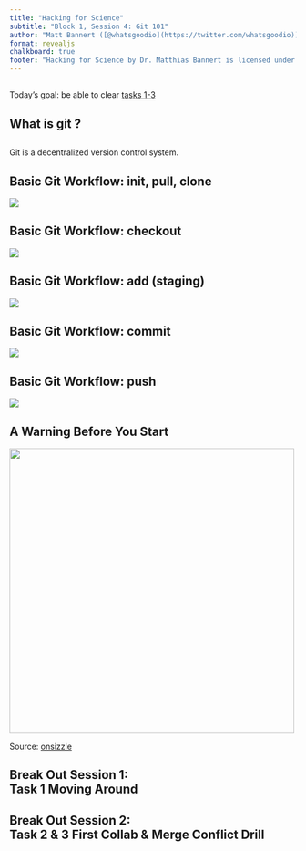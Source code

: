 ```yaml
---
title: "Hacking for Science"
subtitle: "Block 1, Session 4: Git 101"
author: "Matt Bannert ([@whatsgoodio](https://twitter.com/whatsgoodio))"
format: revealjs
chalkboard: true
footer: "Hacking for Science by Dr. Matthias Bannert is licensed under [CC BY-NC-SA 4.0](https://creativecommons.org/licenses/by-nc-sa/4.0/?ref=chooser-v1)"
---
```



## {.center}

Today's goal: be able to clear [tasks 1-3](https://github.com/h4sci/h4sci-tasks/issues)


## What is git ? {.center}


## {.center}

Git is a decentralized version control system.



## Basic Git Workflow: init, pull, clone  {.center}


![](img/decentralized_1.png)





## Basic Git Workflow: checkout {.center}

![](img/decentralized_2.png)



## Basic Git Workflow: add (staging) {.center}

![](img/decentralized_3.png)




## Basic Git Workflow: commit {.center}

![](img/decentralized_4.png)



## Basic Git Workflow: push {.center}

![](img/decentralized.png)

## A Warning Before You Start

![](img/how_to_quit_vim.png){fig-align="center" height="500"}

::: footer
Source: [onsizzle](https://pics.onsizzle.com/simon-brunning-brunns-finally-managed-to-quit-vim-the-solution-29657696.png)
:::



## Break Out Session 1:<br> Task 1 Moving Around {.center}


## Break Out Session 2:<br> Task 2 & 3 First Collab & Merge Conflict Drill {.center}





